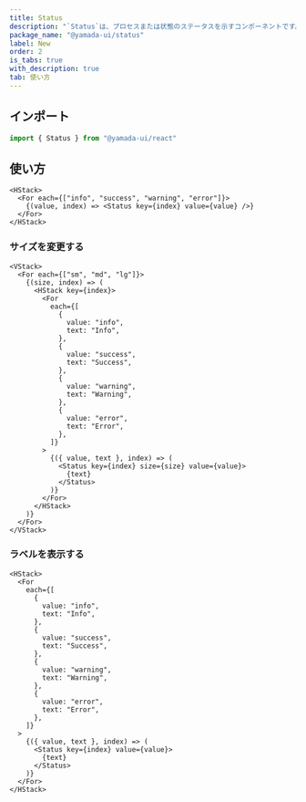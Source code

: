 ```yaml
---
title: Status
description: "`Status`は、プロセスまたは状態のステータスを示すコンポーネントです。"
package_name: "@yamada-ui/status"
label: New
order: 2
is_tabs: true
with_description: true
tab: 使い方
---
```


## インポート

```ts
import { Status } from "@yamada-ui/react"
```

## 使い方

```tsx
<HStack>
  <For each={["info", "success", "warning", "error"]}>
    {(value, index) => <Status key={index} value={value} />}
  </For>
</HStack>
```

### サイズを変更する

```tsx
<VStack>
  <For each={["sm", "md", "lg"]}>
    {(size, index) => (
      <HStack key={index}>
        <For
          each={[
            {
              value: "info",
              text: "Info",
            },
            {
              value: "success",
              text: "Success",
            },
            {
              value: "warning",
              text: "Warning",
            },
            {
              value: "error",
              text: "Error",
            },
          ]}
        >
          {({ value, text }, index) => (
            <Status key={index} size={size} value={value}>
              {text}
            </Status>
          )}
        </For>
      </HStack>
    )}
  </For>
</VStack>
```

### ラベルを表示する

```tsx
<HStack>
  <For
    each={[
      {
        value: "info",
        text: "Info",
      },
      {
        value: "success",
        text: "Success",
      },
      {
        value: "warning",
        text: "Warning",
      },
      {
        value: "error",
        text: "Error",
      },
    ]}
  >
    {({ value, text }, index) => (
      <Status key={index} value={value}>
        {text}
      </Status>
    )}
  </For>
</HStack>
```

